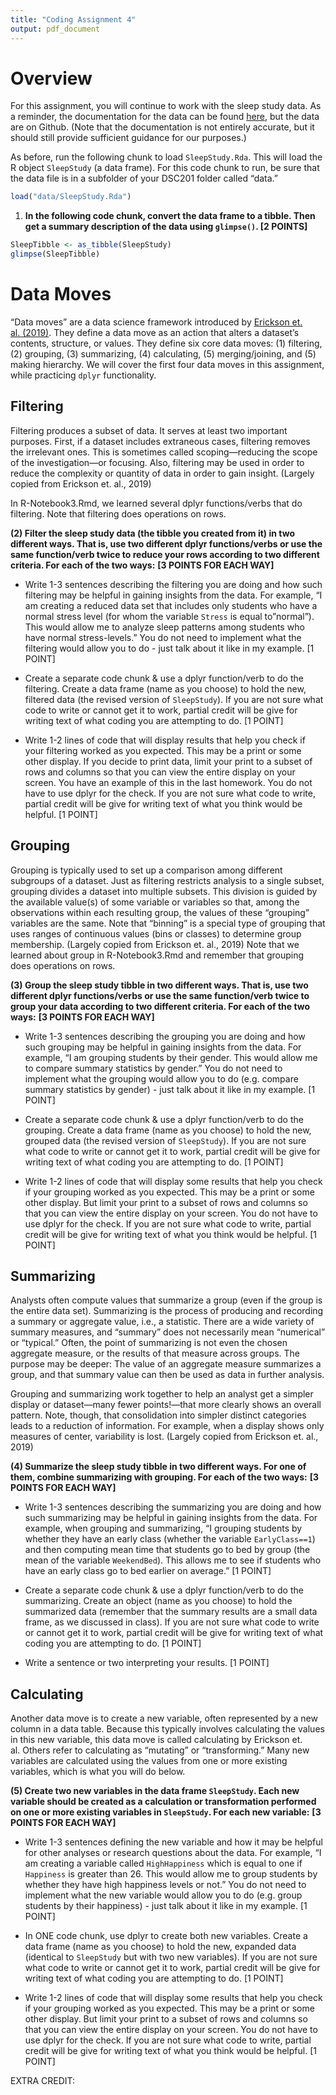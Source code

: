 ```yaml
---
title: "Coding Assignment 4"
output: pdf_document
---
```


# Overview

For this assignment, you will continue to work with the sleep study data. As a reminder, the documentation for the data can be found [here](https://www.rdocumentation.org/packages/Lock5withR/versions/1.2.2/topics/SleepStudy), but the data are on Github. (Note that the documentation is not entirely accurate, but it should still provide sufficient guidance for our purposes.)

As before, run the following chunk to load `SleepStudy.Rda`. This will load the R object `SleepStudy` (a data frame). For this code chunk to run, be sure that the data file is in a subfolder of your DSC201 folder called "data."

```r
load("data/SleepStudy.Rda")
```

(1) **In the following code chunk, convert the data frame to a tibble. Then get a summary description of the data using `glimpse()`. [2 POINTS]**

```r
SleepTibble <- as_tibble(SleepStudy)
glimpse(SleepTibble)

```

# Data Moves

"Data moves" are a data science framework introduced by [Erickson et. al. (2019)](https://escholarship.org/uc/item/0mg8m7g6). They define a data move as an action that alters a dataset’s contents, structure, or values. They define six core data moves: (1) filtering, (2) grouping, (3) summarizing, (4) calculating, (5) merging/joining, and (5) making hierarchy. We will cover the first four data moves in this assignment, while practicing `dplyr` functionality.

## Filtering

Filtering produces a subset of data. It serves at least two important purposes. First, if a dataset includes extraneous cases, filtering removes the irrelevant ones. This is sometimes called scoping—reducing the scope of the investigation—or focusing. Also, filtering may be used in order to reduce the complexity or quantity of data in order to gain insight. (Largely copied from Erickson et. al., 2019)

In R-Notebook3.Rmd, we learned several dplyr functions/verbs that do filtering. Note that filtering does operations on rows. 

**(2) Filter the sleep study data (the tibble you created from it) in two different ways. That is, use two different dplyr functions/verbs or use the same function/verb twice to reduce your rows according to two different criteria. For each of the two ways:** **[3 POINTS FOR EACH WAY]**

-   Write 1-3 sentences describing the filtering you are doing and how such filtering may be helpful in gaining insights from the data. For example, "I am creating a reduced data set that includes only students who have a normal stress level (for whom the variable `Stress` is equal to "normal"). This would allow me to analyze sleep patterns among students who have normal stress-levels." You do not need to implement what the filtering would allow you to do - just talk about it like in my example. [1 POINT]

-   Create a separate code chunk & use a dplyr function/verb to do the filtering. Create a data frame (name as you choose) to hold the new, filtered data (the revised version of `SleepStudy`). If you are not sure what code to write or cannot get it to work, partial credit will be give for writing text of what coding you are attempting to do. [1 POINT]

-   Write 1-2 lines of code that will display results that help you check if your filtering worked as you expected. This may be a print or some other display. If you decide to print data, limit your print to a subset of rows and columns so that you can view the entire display on your screen. You have an example of this in the last homework. You do not have to use dplyr for the check. If you are not sure what code to write, partial credit will be give for writing text of what you think would be helpful. [1 POINT]

## Grouping

Grouping is typically used to set up a comparison among different subgroups of a dataset. Just as filtering restricts analysis to a single subset, grouping divides a dataset into multiple subsets. This division is guided by the available value(s) of some variable or variables so that, among the observations within each resulting group, the values of these “grouping” variables are the same. Note that "binning" is a special type of grouping that uses ranges of continuous values (bins or classes) to determine group membership. (Largely copied from Erickson et. al., 2019) Note that we learned about group in R-Notebook3.Rmd and remember that grouping does operations on rows. 

**(3) Group the sleep study tibble in two different ways. That is, use two different dplyr functions/verbs or use the same function/verb twice to group your data according to two different criteria. For each of the two ways:** **[3 POINTS FOR EACH WAY]**

-   Write 1-3 sentences describing the grouping you are doing and how such grouping may be helpful in gaining insights from the data. For example, "I am grouping students by their gender. This would allow me to compare summary statistics by gender." You do not need to implement what the grouping would allow you to do (e.g. compare summary statistics by gender) - just talk about it like in my example. [1 POINT]

-   Create a separate code chunk & use a dplyr function/verb to do the grouping. Create a data frame (name as you choose) to hold the new, grouped data (the revised version of `SleepStudy`). If you are not sure what code to write or cannot get it to work, partial credit will be give for writing text of what coding you are attempting to do. [1 POINT]

-   Write 1-2 lines of code that will display some results that help you check if your grouping worked as you expected. This may be a print or some other display. But limit your print to a subset of rows and columns so that you can view the entire display on your screen. You do not have to use dplyr for the check. If you are not sure what code to write, partial credit will be give for writing text of what you think would be helpful. [1 POINT]

## Summarizing

Analysts often compute values that summarize a group (even if the group is the entire data set). Summarizing is the process of producing and recording a summary or aggregate value, i.e., a statistic. There are a wide variety of summary measures, and “summary” does not necessarily mean “numerical” or “typical.” Often, the point of summarizing is not even the chosen aggregate measure, or the results of that measure across groups. The purpose may be deeper: The value of an aggregate measure summarizes a group, and that summary value can then be used as data in further analysis.

Grouping and summarizing work together to help an analyst get a simpler
display or dataset—many fewer points!—that more clearly shows an overall
pattern. Note, though, that consolidation into simpler distinct categories leads to a
reduction of information. For example, when a display shows only measures
of center, variability is lost. (Largely copied from Erickson et. al., 2019)

**(4) Summarize the sleep study tibble in two different ways. For one of them, combine summarizing with grouping. For each of the two ways:** **[3 POINTS FOR EACH WAY]**

-   Write 1-3 sentences describing the summarizing you are doing and how such summarizing may be helpful in gaining insights from the data. For example, when grouping and summarizing, "I grouping students by whether they have an early class (whether the variable `EarlyClass==1`) and then computing mean time that students go to bed by group (the mean of the variable `WeekendBed`). This allows me to see if students who have an early class go to bed earlier on average." [1 POINT]

-   Create a separate code chunk & use a dplyr function/verb to do the summarizing. Create an object (name as you choose) to hold the summarized data (remember that the summary results are a small data frame, as we discussed in class). If you are not sure what code to write or cannot get it to work, partial credit will be give for writing text of what coding you are attempting to do. [1 POINT] 

-   Write a sentence or two interpreting your results. [1 POINT]

## Calculating

Another data move is to create a new variable, often represented by a new
column in a data table. Because this typically involves calculating the values
in this new variable, this data move is called calculating by Erickson et. al. Others refer to calculating as “mutating” or “transforming.” Many new variables are calculated using the values from one or more
existing variables, which is what you will do below. 

**(5) Create two new variables in the data frame `SleepStudy`. Each new variable should be created as a calculation or transformation performed on one or more existing variables in `SleepStudy`. For each new variable:** **[3 POINTS FOR EACH WAY]**

-   Write 1-3 sentences defining the new variable and how it may be helpful for other analyses or research questions about the data. For example, "I am creating a variable called `HighHappiness` which is equal to one if `Happiness` is greater than 26. This would allow me to group students by whether they have high happiness levels or not." You do not need to implement what the new variable would allow you to do (e.g. group students by their happiness) - just talk about it like in my example. [1 POINT]

-   In ONE code chunk, use dplyr to create both new variables. Create a data frame (name as you choose) to hold the new, expanded data (identical to `SleepStudy` but with two new variables). If you are not sure what code to write or cannot get it to work, partial credit will be give for writing text of what coding you are attempting to do. [1 POINT]

-   Write 1-2 lines of code that will display some results that help you check if your grouping worked as you expected. This may be a print or some other display. But limit your print to a subset of rows and columns so that you can view the entire display on your screen. You do not have to use dplyr for the check. If you are not sure what code to write, partial credit will be give for writing text of what you think would be helpful. [1 POINT]


EXTRA CREDIT: 

